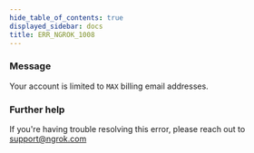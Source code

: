 ```yaml
---
hide_table_of_contents: true
displayed_sidebar: docs
title: ERR_NGROK_1008
---
```




### Message

Your account is limited to `MAX` billing email addresses.

<ErrorDetails error="err_ngrok_1008" />

### Further help

If you're having trouble resolving this error, please reach out to [support@ngrok.com](mailto:support@ngrok.com?subject=Help%20with%20ERR_NGROK_1008)
